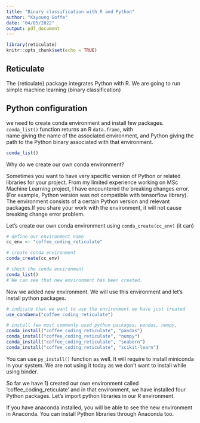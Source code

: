 ```yaml
---
title: "Binary classification with R and Python"
author: "Kayoung Goffe"
date: "04/05/2022"
output: pdf_document
---
```


```r
library(reticulate)
knitr::opts_chunk$set(echo = TRUE)

```

## Reticulate

The {reticulate} package integrates Python with R. 
We are going to run simple machine learning (binary classification) 


## Python configuration 

we need to create conda environment and install few packages. `conda_list()` function returns an R `data.frame`, with  
name giving the name of the associated environment, and Python giving the path to the Python binary associated with that environment.

```r

conda_list()

```
Why do we create our own conda environment? 

Sometimes you want to have very specific version of Python or related libraries for your project. From my limited experience working on MSc Machine Learning project, I have encountered the breaking changes error. (For example, Python version was not compatible with tensorflow library). The environment consists of a certain Python version and relevant packages.If you share your work with the environment, it will not cause breaking change error problem. 

Let's create our own conda environment using `conda_create(cc_env)` (it can)


```r

# define our environment name
cc_env <- "coffee_coding_reticulate"

# create conda environment
conda_create(cc_env)

# check the conda environment
conda_list()
# We can see that new environment has been created.
```
Now we added new environment. We will use this environment and let's install python packages. 

```r

# indicate that we want to use the environment we have just created
use_condaenv("coffee_coding_reticulate")

# install few most commonly used python packages; pandas, numpy, 
conda_install("coffee_coding_reticulate", "pandas")
conda_install("coffee_coding_reticulate", "numpy")
conda_install("coffee_coding_reticulate", "seaborn")
conda_install("coffee_coding_reticulate", "scikit-learn")

```
You can use `py_install()` function as well. It will require to install miniconda in your system. We are not using it today as we don't want to install while using binder. 

So far we have 1) created our own environment called 'coffee_coding_reticulate' and in that environment, we have installed four Python packages. Let's import python libraries in our R environment.

If you have anaconda installed, you will be able to see the new environment in Anaconda. You can install Python libraries through Anaconda too.

```r


```










 

